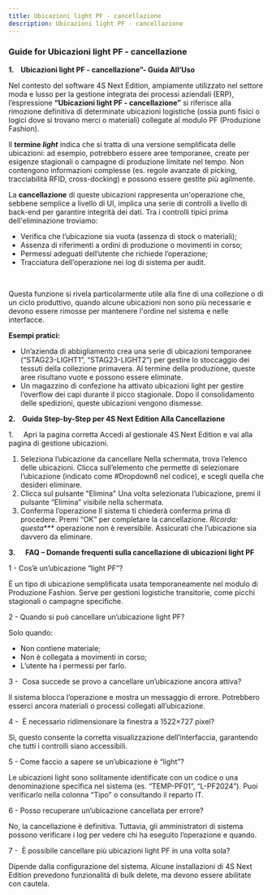 ```yaml
---
title: Ubicazioni light PF - cancellazione
description: Ubicazioni light PF - cancellazione
---
```


### Guide for Ubicazioni light PF - cancellazione

**1.    Ubicazioni light PF - cancellazione”- Guida All’Uso**

Nel contesto del software 4S Next Edition, ampiamente utilizzato nel settore moda e lusso per la gestione integrata dei processi aziendali (ERP), l’espressione **“Ubicazioni light PF - cancellazione”** si riferisce alla rimozione definitiva di determinate ubicazioni logistiche (ossia punti fisici o logici dove si trovano merci o materiali) collegate al modulo PF (Produzione Fashion).

Il **termine *light*** indica che si tratta di una versione semplificata delle ubicazioni: ad esempio, potrebbero essere aree temporanee, create per esigenze stagionali o campagne di produzione limitate nel tempo. Non contengono informazioni complesse (es. regole avanzate di picking, tracciabilità RFID, cross-docking) e possono essere gestite più agilmente.

La **cancellazione** di queste ubicazioni rappresenta un'operazione che, sebbene semplice a livello di UI, implica una serie di controlli a livello di back-end per garantire integrità dei dati. Tra i controlli tipici prima dell'eliminazione troviamo:

* Verifica che l’ubicazione sia vuota (assenza di stock o materiali);
* Assenza di riferimenti a ordini di produzione o movimenti in corso;
* Permessi adeguati dell’utente che richiede l’operazione;
* Tracciatura dell’operazione nei log di sistema per audit.

 

Questa funzione si rivela particolarmente utile alla fine di una collezione o di un ciclo produttivo, quando alcune ubicazioni non sono più necessarie e devono essere rimosse per mantenere l'ordine nel sistema e nelle interfacce.

**Esempi pratici:**

* Un’azienda di abbigliamento crea una serie di ubicazioni temporanee (“STAG23-LIGHT1”, “STAG23-LIGHT2”) per gestire lo stoccaggio dei tessuti della collezione primavera. Al termine della produzione, queste aree risultano vuote e possono essere eliminate.
* Un magazzino di confezione ha attivato ubicazioni light per gestire l’overflow dei capi durante il picco stagionale. Dopo il consolidamento delle spedizioni, queste ubicazioni vengono dismesse.

**2.    Guida Step-by-Step per 4S Next Edition Alla Cancellazione**



1.     Apri la pagina corretta
Accedi al gestionale 4S Next Edition e vai alla pagina di gestione ubicazioni.

1. Seleziona l’ubicazione da cancellare
   Nella schermata, trova l’elenco delle ubicazioni.
   Clicca sull’elemento che permette di selezionare l’ubicazione (indicato come #Dropdown6 nel codice), e scegli quella che desideri eliminare.
2. Clicca sul pulsante "Elimina"
   Una volta selezionata l’ubicazione, premi il pulsante “Elimina” visibile nella schermata.
3. Conferma l’operazione
   Il sistema ti chiederà conferma prima di procedere. Premi “OK” per completare la cancellazione.
   *Ricorda: questa*\*\*\* operazione non è reversibile. Assicurati che l’ubicazione sia davvero da eliminare.



**3.      FAQ – Domande frequenti sulla cancellazione di ubicazioni light PF**

1 - Cos’è un’ubicazione “light PF”?

È un tipo di ubicazione semplificata usata temporaneamente nel modulo di Produzione Fashion. Serve per gestioni logistiche transitorie, come picchi stagionali o campagne specifiche.

2 - Quando si può cancellare un’ubicazione light PF?

Solo quando:

* Non contiene materiale;
* Non è collegata a movimenti in corso;
* L’utente ha i permessi per farlo.

3 -  Cosa succede se provo a cancellare un’ubicazione ancora attiva?

Il sistema blocca l’operazione e mostra un messaggio di errore. Potrebbero esserci ancora materiali o processi collegati all’ubicazione.

4 -  È necessario ridimensionare la finestra a 1522×727 pixel?

Sì, questo consente la corretta visualizzazione dell’interfaccia, garantendo che tutti i controlli siano accessibili.

5 - Come faccio a sapere se un’ubicazione è “light”?

Le ubicazioni light sono solitamente identificate con un codice o una denominazione specifica nel sistema (es. “TEMP-PF01”, “L-PF2024”). Puoi verificarlo nella colonna “Tipo” o consultando il reparto IT.

6 - Posso recuperare un’ubicazione cancellata per errore?

No, la cancellazione è definitiva. Tuttavia, gli amministratori di sistema possono verificare i log per vedere chi ha eseguito l’operazione e quando.

7 -  È possibile cancellare più ubicazioni light PF in una volta sola?

Dipende dalla configurazione del sistema. Alcune installazioni di 4S Next Edition prevedono funzionalità di bulk delete, ma devono essere abilitate con cautela.